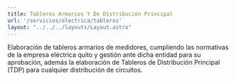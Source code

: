 ```yaml
---
title: Tableros Armarios Y De Distribución Principal
url: '/servicios/electrica/tableros'
layout: "../../../layouts/Layout.astro"
---
```



<Cover title={frontmatter.title}/>
<Section img={imagen} title='Construcción'>
<p slot="left">
Elaboración de tableros armarios de medidores, cumpliendo las normativas de la empresa eléctrica quito y gestión ante dicha entidad para su aprobación, además la elaboración de Tableros de Distribución Principal (TDP) para cualquier distribución de circuitos.
</p>
</Section>